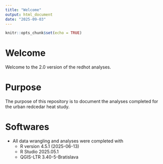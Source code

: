```yaml
---
title: "Welcome"
output: html_document
date: "2025-09-03"
---
```


```r
knitr::opts_chunk$set(echo = TRUE)
```

# Welcome

Welcome to the 2.0 version of the redhot analyses. 


# Purpose

The purpose of this repository is to document the analyses completed for the urban redcedar heat study. 



# Softwares

* All data wrangling and analyses were completed with 
  + R version 4.5.1 (2025-06-13)
  + R Studio 2025.05.1
  + QGIS-LTR 3.40-5-Bratislava
  
  